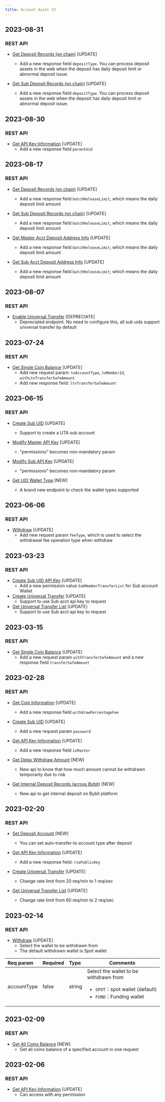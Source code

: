 ```yaml
---
title: Account Asset V3
---
```

## 2023-08-31
### REST API
* [Get Deposit Records (on chain)](../account-asset/deposit-record) [UPDATE]
    * Add a new response field `depositType`. You can process deposit assets in the web when the deposit has daily deposit limit or abnormal deposit issue.

* [Get Sub Deposit Records (on chain)](../account-asset/sub-deposit-record) [UPDATE]
    * Add a new response field `depositType`. You can process deposit assets in the web when the deposit has daily deposit limit or abnormal deposit issue.

## 2023-08-30
### REST API
* [Get API Key Information](../account-asset/apikey-info) [UPDATE]
    * Add a new response field `parentUid`

## 2023-08-17
### REST API
* [Get Deposit Records (on chain)](../account-asset/deposit-record) [UPDATE]
    * Add a new response field `batchReleaseLimit`, which means the daily deposit limit amount

* [Get Sub Deposit Records (on chain)](../account-asset/sub-deposit-record) [UPDATE]
    * Add a new response field `batchReleaseLimit`, which means the daily deposit limit amount

* [Get Master Acct Deposit Address Info](../account-asset/master-deposit-addr) [UPDATE]
    * Add a new response field `batchReleaseLimit`, which means the daily deposit limit amount

* [Get Sub Acct Deposit Address Info](../account-asset/sub-deposit-addr) [UPDATE]
    * Add a new response field `batchReleaseLimit`, which means the daily deposit limit amount

## 2023-08-07
### REST API
* [Enable Universal Transfer](../account-asset/enable-unitransfer) [DEPRECIATE]
    * Depreciated endpoint. No need to configure this, all sub uids support universal transfer by default

## 2023-07-24
### REST API
* [Get Single Coin Balance](../account-asset/coin-balance) [UPDATE]
    * Add new request param: `toAccountType`, `toMemberId`, `withLtvTransferSafeAmount`
    * Add new response field: `ltvTransferSafeAmount`

## 2023-06-15
### REST API
* [Create Sub UID](../account-asset/create-subuid) [UPDATE]
    * Support to create a UTA sub account

* [Modify Master API Key](../account-asset/modify-master-apikey) [UPDATE]
    * "permissions" becomes non-mandatory param

* [Modify Sub API Key](../account-asset/modify-sub-apikey) [UPDATE]
    * "permissions" becomes non-mandatory param

* [Get UID Wallet Type](../account-asset/wallet-type) [NEW]
    * A brand new endpoint to check the wallet types supported

## 2023-06-06
### REST API
* [Withdraw](../account-asset/withdraw) [UPDATE]
    * Add new request param `feeType`, which is used to select the withdrawal fee operation type when withdraw

## 2023-03-23
### REST API
* [Create Sub UID API Key](../account-asset/create-subuid-apikey) [UPDATE]
    * Add a new permission value `SubMemberTransferList` for Sub account Wallet
* [Create Universal Transfer](../account-asset/uni-transfer) [UPDATE]
    * Support to use Sub acct api key to request
* [Get Universal Transfer List](../account-asset/uni-transfer-list) [UPDATE]
    * Support to use Sub acct api key to request

## 2023-03-15
### REST API
* [Get Single Coin Balance](../account-asset/coin-balance) [UPDATE]
    * Add a new request param `withTransferSafeAmount` and a new response field `transferSafeAmount`

## 2023-02-28
### REST API
* [Get Coin Information](../account-asset/coin-info) [UPDATE]
    * Add a new response field `withdrawPercentageFee`

* [Create Sub UID](../account-asset/create-subuid) [UPDATE]
    * Add a new request param `password`

* [Get API Key Information](../account-asset/apikey-info) [UPDATE]
    * Add a new response field `isMaster`

* [Get Delay Withdraw Amount](../account-asset/delay-amount) [NEW]
    * New api to know that how much amount cannot be withdrawn temporarily due to risk

* [Get Internal Deposit Records (across Bybit)](../account-asset/internal-deposit-record) [NEW]
    * New api to get internal deposit on Bybit platform

## 2023-02-20
### REST API
* [Set Deposit Account](../account-asset/set-deposit-acct) [NEW]
    * You can set auto-transfer-to account type after deposit

* [Get API Key Information](../account-asset/apikey-info) [UPDATE]
    * Add a new response field: `rsaPublicKey`

* [Create Universal Transfer](../account-asset/uni-transfer) [UPDATE]
    * Change rate limit from 20 req/min to 1 req/sec

* [Get Universal Transfer List](../account-asset/uni-transfer-list) [UPDATE]
    * Change rate limit from 60 req/min to 2 req/sec

## 2023-02-14
### REST API
* [Withdraw](../account-asset/withdraw) [UPDATE]
    * Select the wallet to be withdrawn from
    * The default withdrawn wallet is Spot wallet

| Req param | Required | Type | Comments|
|:----- |:-------|:-----|------ |
|accountType|false|string |Select the wallet to be withdrawn from <ul><li>`SPOT`：spot wallet (default)</li><li>`FUND`：Funding wallet</li></ul>|

## 2023-02-09
### REST API
* [Get All Coins Balance](../account-asset/all-balance) [NEW]
    * Get all coins balance of a specified account in one request

## 2023-02-06
### REST API
* [Get API Key Information](../account-asset/apikey-info) [UPDATE]
    * Can access with any permission